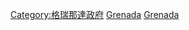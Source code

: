 {{commons cat|Law of Grenada}}

[[Category:格瑞那達政府|Category:格瑞那達政府]]
[[Category:各國法律|Grenada]]
[[Category:加勒比地区法律|Grenada]]